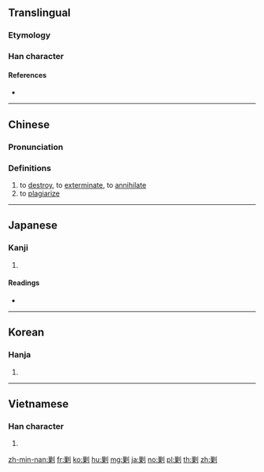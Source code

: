 {{character info/new}}
{{also|勦}}
==Translingual==

===Etymology===
{{Han etym}}

===Han character===
{{Han char|rn=18|rad=刀|as=11|sn=13|four=22900|canj=VDLN|ids=⿰巢刂}}

====References====
* {{Han ref|kx=0143.381|dkj=02165|hdz=10354.180|uh=527F|ud=21119|bh=B6CF|bd=46799}}

----

==Chinese==
{{zh-forms|alt=勦,𠞰}}

===Pronunciation===
{{zh-pron
|m=jiǎo,chāo
|c=ziu2,caau1
|c-t=
|g=
|h=pfs=
|j=
|md=
|mn=qz,xm:chiáu/tw,zz:châu/twv:chiâu
|mn-t=
|w=
|x=
|mc=y
|oc=y
|cat=v
}}

===Definitions===
{{zh-hanzi}}

# to [[destroy]], to [[exterminate]], to [[annihilate]]
# to [[plagiarize]]

----

==Japanese==

===Kanji===
{{ja-kanji|grade=|rs=刀11}}

# {{defn|lang=ja|sort=刀11}}

====Readings====
* {{ja-readings|on=[[しょう]] (shō), [[そう]] (sō)|kun=[[たつ]] (tatsu), [[とる]] (toru)}}

----

==Korean==

===Hanja===
{{ko-hanja|hangeul=초}}

# {{defn|lang=ko|sort=刀11}}

----

==Vietnamese==

===Han character===
{{vi-hantu|[[tiễu]], [[thẹo]], [[tĩu]]|rs=刀11}}

# {{defn|lang=vi}}

[[zh-min-nan:剿]]
[[fr:剿]]
[[ko:剿]]
[[hu:剿]]
[[mg:剿]]
[[ja:剿]]
[[no:剿]]
[[pl:剿]]
[[th:剿]]
[[zh:剿]]